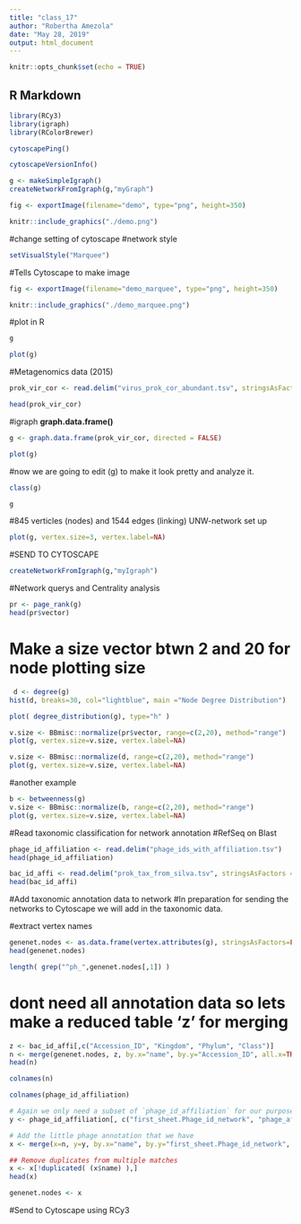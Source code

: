 ```yaml
---
title: "class_17"
author: "Robertha Amezola"
date: "May 28, 2019"
output: html_document
---
```


```r
knitr::opts_chunk$set(echo = TRUE)
```

## R Markdown

```r
library(RCy3)
library(igraph)
library(RColorBrewer)
```

```r
cytoscapePing()
```

```r
cytoscapeVersionInfo()
```

```r
g <- makeSimpleIgraph()
createNetworkFromIgraph(g,"myGraph")
```

```r
fig <- exportImage(filename="demo", type="png", height=350)
```

```r
knitr::include_graphics("./demo.png")
```


#change setting of cytoscape
#network style

```r
setVisualStyle("Marquee")
```

#Tells Cytoscape to make image
```r
fig <- exportImage(filename="demo_marquee", type="png", height=350)

knitr::include_graphics("./demo_marquee.png")
```


#plot in R

```r
g
```


```r
plot(g)
```


#Metagenomics data (2015)

```r
prok_vir_cor <- read.delim("virus_prok_cor_abundant.tsv", stringsAsFactors = FALSE)

head(prok_vir_cor)
```

#igraph **graph.data.frame()**

```r
g <- graph.data.frame(prok_vir_cor, directed = FALSE)
```

```r
plot(g)
```

#now we are going to edit (g) to make it look pretty and analyze it.

```r
class(g)
```


```r
g
```

#845 verticles (nodes) and 1544 edges (linking) UNW-network set up 



```r
plot(g, vertex.size=3, vertex.label=NA)
```

#SEND TO CYTOSCAPE

```r
createNetworkFromIgraph(g,"myIgraph")
```

#Network querys and Centrality analysis

```r
pr <- page_rank(g)
head(pr$vector)
```

# Make a size vector btwn 2 and 20 for node plotting size

```r
 d <- degree(g)
hist(d, breaks=30, col="lightblue", main ="Node Degree Distribution")
```

```r
plot( degree_distribution(g), type="h" )
```


```r
v.size <- BBmisc::normalize(pr$vector, range=c(2,20), method="range")
plot(g, vertex.size=v.size, vertex.label=NA)
```

```r
v.size <- BBmisc::normalize(d, range=c(2,20), method="range")
plot(g, vertex.size=v.size, vertex.label=NA)
```
#another example
 
 
```r
b <- betweenness(g)
v.size <- BBmisc::normalize(b, range=c(2,20), method="range")
plot(g, vertex.size=v.size, vertex.label=NA)
```
 
#Read taxonomic classification for network annotation
#RefSeq on Blast

```r
phage_id_affiliation <- read.delim("phage_ids_with_affiliation.tsv")
head(phage_id_affiliation)
```


```r
bac_id_affi <- read.delim("prok_tax_from_silva.tsv", stringsAsFactors = FALSE)
head(bac_id_affi)
```


#Add taxonomic annotation data to network
#In preparation for sending the networks to Cytoscape we will add in the taxonomic data.


#extract vertex names

```r
genenet.nodes <- as.data.frame(vertex.attributes(g), stringsAsFactors=FALSE)
head(genenet.nodes)
```

```r
length( grep("^ph_",genenet.nodes[,1]) )
```


# dont need all annotation data so lets make a reduced table 'z' for merging
```r
z <- bac_id_affi[,c("Accession_ID", "Kingdom", "Phylum", "Class")]
n <- merge(genenet.nodes, z, by.x="name", by.y="Accession_ID", all.x=TRUE)
head(n)
```

```r
colnames(n)
```


```r
colnames(phage_id_affiliation)
```

```r
# Again we only need a subset of `phage_id_affiliation` for our purposes
y <- phage_id_affiliation[, c("first_sheet.Phage_id_network", "phage_affiliation","Tax_order", "Tax_subfamily")]

# Add the little phage annotation that we have
x <- merge(x=n, y=y, by.x="name", by.y="first_sheet.Phage_id_network", all.x=TRUE)

## Remove duplicates from multiple matches
x <- x[!duplicated( (x$name) ),]
head(x)
```


```r
genenet.nodes <- x
```


#Send to Cytoscape using RCy3
